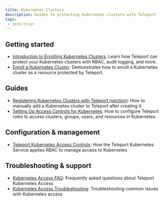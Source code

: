 ```yaml
---
title: Kubernetes Clusters
description: Guides to protecting Kubernetes clusters with Teleport
tags:
 - zero-trust
---
```


## Getting started

- [Introduction to Enrolling Kubernetes Clusters](./introduction.mdx): Learn how Teleport can protect your Kubernetes clusters with RBAC, audit logging, and more.
- [Enroll a Kubernetes Cluster](./getting-started.mdx): Demonstrates how to enroll a Kubernetes cluster as a resource protected by Teleport.

## Guides

- [Registering Kubernetes Clusters with Teleport (section)](./register-clusters/): How to manually add a Kubernetes cluster to Teleport after creating it.
- [Setting Up Access Controls for Kubernetes](./manage-access.mdx): How to configure Teleport roles to access clusters, groups, users, and resources in Kubernetes.

## Configuration & management

- [Teleport Kubernetes Access Controls](./controls.mdx): How the Teleport Kubernetes Service applies RBAC to manage access to Kubernetes

## Troubleshooting & support

- [Kubernetes Access FAQ](./faq.mdx): Frequently asked questions about Teleport Kubernetes Access
- [Kubernetes Access Troubleshooting](./troubleshooting.mdx): Troubleshooting common issues with Kubernetes access
